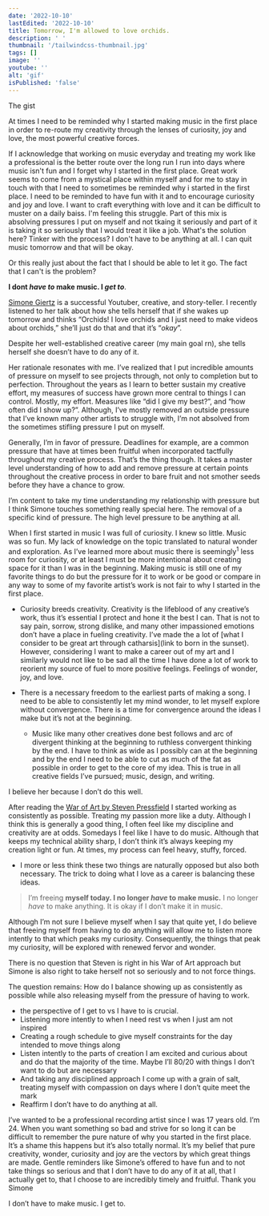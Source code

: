 ```yaml
---
date: '2022-10-10'
lastEdited: '2022-10-10'
title: Tomorrow, I'm allowed to love orchids.
description: ' '
thumbnail: '/tailwindcss-thumbnail.jpg'
tags: []
image: ''
youtube: ''
alt: 'gif'
isPublished: 'false'
---
```



<div className="flex-block md:flex space-y-3 md:space-y-0 md:space-x-4 not-prose tracking-tight my-4 mb-6 p-6 border border-blue-400 mt-8 bg-blue-50/50 rounded-2xl">
    <p className="font-mono text-xs flex w-full sm:pt-2 uppercase tracking-tighter text-blue-500">The gist</p>
    <div className="flex-col flex font-bask">
        <p className="font-light text-neutral-900">At times I need to be reminded why I started making music in the first place in order to re-route my creativity through the lenses of curiosity, joy and love, the most powerful creative forces.</p>
        <p className="font-light text-neutral-900">If I acknowledge that working on music everyday and treating my work like a professional is the better route over the long run I run into days where music isn't fun and I forget why I started in the first place. Great work seems to come from a mystical place within myself and for me to stay in touch with that I need to sometimes be reminded why i started in the first place. I need to be reminded to have fun with it and to encourage curiosity and joy and love. I want to craft everything with love and it can be difficult to muster on a daily baiss. I'm feeling this struggle. Part of this mix is absolving pressures I put on myself and not tkaing it seriously and part of it is taking it so seriously that I would treat it like a job. What's the solution here? Tinker with the process? I don't have to be anything at all. I can quit music tomorrow and that will be okay.</p>
        <p>Or this really just about the fact that I should be able to let it go. The fact that I can't is the problem?</p>
        <p className="pt-3"><b className="not-prose font-bold">I dont <i>have to</i> make music. I <i>get to</i></b>.</p>
    </div>
</div>


[Simone Giertz](https://www.youtube.com/c/simonegiertz) is a successful Youtuber, creative, and story-teller. I recently listened to her talk about how she tells herself that if she wakes up tomorrow and thinks “Orchids! I love orchids and I just need to make videos about orchids,” she’ll just do that and that it’s “*okay*”. 

Despite her well-established creative career (my main goal rn), she tells herself she doesn’t have to do any of it. 

Her rationale resonates with me. I’ve realized that I put incredible amounts of pressure on myself to see projects through, not only to completion but to perfection. Throughout the years as I learn to better sustain my creative effort, my measures of success have grown more central to things I can control. Mostly, my effort. Measures like “did I give my best?”, and “how often did I show up?”. Although, I’ve mostly removed an outside pressure that I’ve known many other artists to struggle with, I’m not absolved from the sometimes stifling pressure I put on myself.

Generally, I’m in favor of pressure. Deadlines for example, are a common pressure that have at times been fruitful when incorporated tactfully throughout my creative process. That’s the thing though. It takes a master level understanding of how to add and remove pressure at certain points throughout the creative process in order to bare fruit and not smother seeds before they have a chance to grow. 

I’m content to take my time understanding my relationship with pressure but I think Simone touches something really special here. The removal of a specific kind of pressure. The high level pressure to be anything at all.

When I first started in music I was full of curiosity. I knew so little. Music was so fun. My lack of knowledge on the topic translated to natural wonder and exploration. As I’ve learned more about music there is seemingly<sup>1</sup> less room for curiosity, or at least I must be more intentional about creating space for it than I was in the beginning. Making music is still one of my favorite things to do but the pressure for it to work or be good or compare in any way to some of my favorite artist’s work is not fair to why I started in the first place.

- Curiosity breeds creativity. Creativity is the lifeblood of any creative’s work, thus it’s essential I protect and hone it the best I can. That is not to say pain, sorrow, strong dislike, and many other impassioned emotions don’t have a place in fueling creativity. I’ve made the a lot of [what I consider to be great art through catharsis](link to born in the sunset). However, considering I want to make a career out of my art and I similarly would not like to be sad all the time I have done a lot of work to reorient my source of fuel to more positive feelings. Feelings of wonder, joy, and love.

- There is a necessary freedom to the earliest parts of making a song. I need to be able to consistently let my mind wonder, to let myself explore without convergence. There is a time for convergence around the ideas I make but it’s not at the beginning.
    - Music like many other creatives done best follows and arc of divergent thinking at the beginning to ruthless convergent thinking by the end. I have to think as wide as I possibly can at the beginning and by the end I need to be able to cut as much of the fat as possible in order to get to the core of my idea. This is true in all creative fields I’ve pursued; music, design, and writing.
    
I believe her because I don’t do this well.

After reading the [War of Art by Steven Pressfield](link) I started working as consistently as possible. Treating my passion more like a duty. Although I think this is generally a good thing, I often feel like my discipline and creativity are at odds. Somedays I feel like I have to do music. Although that keeps my technical ability sharp, I don’t think it’s always keeping my creation light or fun. At times, my process can feel heavy, stuffy, forced.

- I more or less think these two things are naturally opposed but also both necessary. The trick to doing what I love as a career is balancing these ideas.

>I’m freeing **myself today. I no longer *have* to make music.** I no longer *have* to make anything. It is okay if I don’t make it in music.

Although I’m not sure I believe myself when I say that quite yet, I do believe that freeing myself from having to do anything will allow me to listen more intently to that which peaks my curiosity. Consequently, the things that peak my curiosity, will be explored with renewed fervor and wonder.

There is no question that Steven is right in his War of Art approach but Simone is also right to take herself not so seriously and to not force things.

The question remains: How do I balance showing up as consistently as possible while also releasing myself from the pressure of having to work. 
- the perspective of I get to vs I have to is crucial.
- Listening more intently to when I need rest vs when I just am not inspired
- Creating a rough schedule to give myself constraints for the day intended to move things along
- Listen intently to the parts of creation I am excited and curious about and do that the majority of the time. Maybe I’ll 80/20 with things I don’t want to do but are necessary
- And taking any disciplined approach I come up with a grain of salt, treating myself with compassion on days where I don’t quite meet the mark
- Reaffirm I don’t have to do anything at all.

I’ve wanted to be a professional recording artist since I was 17 years old. I’m 24. When you want something so bad and strive for so long it can be difficult to remember the pure nature of why you started in the first place.  It’s a shame this happens but it’s also totally normal. It’s my belief that pure creativity, wonder, curiosity and joy are the vectors by which great things are made. Gentle reminders like Simone’s offered to have fun and to not take things so serious and that I don’t have to do any of it at all, that I actually get to, that I choose to are incredibly timely and fruitful. Thank you Simone 

I don’t have to make music. I get to.